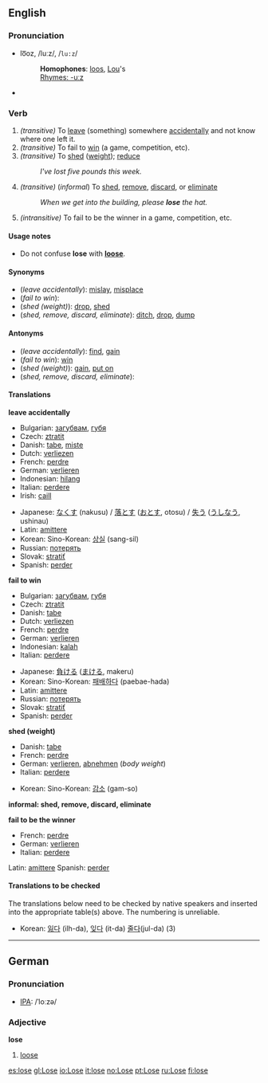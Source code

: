 {{See|Lose}}
==English==
===Pronunciation===
*lo͞oz, /luːz/, /<tt>lu:z</tt>/
*:'''Homophones''': [[loo]]s, [[Lou]]'s
*:[[Rhymes:English:-uːz|Rhymes: -uːz]]
*{{audio|en-us-lose.ogg|Audio (US)}}

===Verb===
{{irregverb|'''to lose'''|'''[[loses]]'''|'''[[lost]]'''|'''[[lost]]'''|'''[[losing]]'''}}

#''(transitive)'' To [[leave]] (something) somewhere [[accidentally]] and not know where one left it.
#''(transitive)'' To fail to [[win]] (a game, competition, etc).
#''(transitive)'' To [[shed]] ([[weight]]); [[reduce]]
#:''I've lost five pounds this week.''
#''(transitive)'' (''informal'') To [[shed]], [[remove]], [[discard]], or [[eliminate]]
#:''When we get into the building, please '''lose''' the hat.''
#''(intransitive)'' To fail to be the winner in a game, competition, etc.

====Usage notes====
*Do not confuse '''lose''' with '''[[loose]]'''.

====Synonyms====
*(''leave accidentally''): [[mislay]], [[misplace]]
*(''fail to win''):
*(''shed (weight)''): [[drop]], [[shed]]
*(''shed, remove, discard, eliminate''): [[ditch]], [[drop]], [[dump]]

====Antonyms====
*(''leave accidentally''): [[find]], [[gain]]
*(''fail to win''): [[win]]
*(''shed (weight)''): [[gain]], [[put on]]
*(''shed, remove, discard, eliminate''):

====Translations====
'''leave accidentally'''
{{top}}
*Bulgarian: [[загубвам]], [[губя]]
*Czech: [[ztratit]]
*Danish: [[tabe]], [[miste]]
*Dutch: [[verliezen]]
*French: [[perdre]]
*German: [[verlieren]]
*Indonesian: [[hilang]]
*Italian: [[perdere]]
*Irish: [[caill]]
{{mid}}
*Japanese: [[なくす]] (nakusu) / [[落とす]] ([[おとす]], otosu) / [[失う]] ([[うしなう]], ushinau)
*Latin: [[amittere]]
*Korean: Sino-Korean: [[상실]] (sang-sil)
*Russian: [[пoтeрять]]
*Slovak: [[stratiť]]
*Spanish: [[perder]]
{{bottom}}

'''fail to win'''
{{top}}
*Bulgarian: [[загубвам]], [[губя]]
*Czech: [[ztratit]]
*Danish: [[tabe]]
*Dutch: [[verliezen]]
*French: [[perdre]]
*German: [[verlieren]]
*Indonesian: [[kalah]]
*Italian: [[perdere]]
{{mid}}
*Japanese: [[負ける]] ([[まける]], makeru)
*Korean: Sino-Korean: [[패배]]하다 (paebae-hada)
*Latin: [[amittere]]
*Russian: [[пoтeрять]]
*Slovak: [[stratiť]]
*Spanish: [[perder]]
{{bottom}}

'''shed (weight)'''
{{top}}
*Danish: [[tabe]]
*French: [[perdre]]
*German: [[verlieren]], [[abnehmen]] (''body weight'')
*Italian: [[perdere]]
{{mid}}
*Korean: Sino-Korean: [[감소]] (gam-so)
{{bottom}}

'''informal: shed, remove, discard, eliminate'''
{{top}}
{{mid}}
{{bottom}}

'''fail to be the winner'''
{{top}}
*French: [[perdre]]
*German: [[verlieren]]
*Italian: [[perdere]]
{{mid}}
Latin: [[amittere]]
Spanish: [[perder]]
{{bottom}}

====Translations to be checked====
<!--Remove this section once all of the translations below have been moved into the tables above.-->

The translations below need to be checked by native speakers and inserted into the appropriate table(s) above.  The numbering is unreliable.

*Korean: [[잃다]] (ilh-da), [[잊다]] (it-da) [[줄다]](jul-da) (3)

----
==German==
===Pronunciation===
*[[IPA]]: /ˈloːzə/

===Adjective===
'''lose'''

#[[loose]]

[[es:lose]]
[[gl:Lose]]
[[io:Lose]]
[[it:lose]]
[[no:Lose]]
[[pt:Lose]]
[[ru:Lose]]
[[fi:lose]]